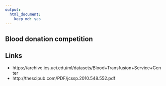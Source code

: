 ```yaml
---
output:
  html_document:
    keep_md: yes
---
```

## Blood donation competition


## Links

* https://archive.ics.uci.edu/ml/datasets/Blood+Transfusion+Service+Center
* http://thescipub.com/PDF/jcssp.2010.548.552.pdf
